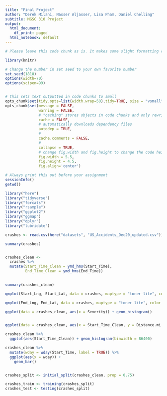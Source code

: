 ```yaml
---
title: "Final Project"
author: "Derek Milani, Nasser Aljasser, Lisa Pham, Daniel Chelling"
subtitle: MGSC 310 Project 
output:
  html_document:
    df_print: paged
  html_notebook: default
---
```



```r

# Please leave this code chunk as is. It makes some slight formatting changes to alter the output to be more aesthetically pleasing. 

library(knitr)

# Change the number in set seed to your own favorite number
set.seed(1818)
options(width=70)
options(scipen=99)


# this sets text outputted in code chunks to small
opts_chunk$set(tidy.opts=list(width.wrap=50),tidy=TRUE, size = "vsmall")  
opts_chunk$set(message = FALSE,                                          
               warning = FALSE,
               # "caching" stores objects in code chunks and only rewrites if you change things
               cache = FALSE,                               
               # automatically downloads dependency files
               autodep = TRUE,
               # 
               cache.comments = FALSE,
               # 
               collapse = TRUE,
               # change fig.width and fig.height to change the code height and width by default
               fig.width = 5.5,  
               fig.height = 4.5,
               fig.align='center')


```

```r

# Always print this out before your assignment
sessionInfo()
getwd()

```


<!-- ### start answering your problem set here -->
<!-- You may export your homework in either html or pdf, with the former usually being easier. 
     To export or compile your Rmd file: click above on 'Knit' then 'Knit to HTML' -->
<!-- Be sure to submit both your .Rmd file and the compiled .html or .pdf file for full credit -->


```r

library("here")
library("tidyverse")
library("forcats")
library("rsample")
library("ggplot2")
library("ggmap")
library("dplyr")
library("lubridate")


```



```r

crashes <- read.csv(here("datasets", "US_Accidents_Dec20_updated.csv"))


```

```r

summary(crashes)



```

```r


crashes_clean <-
  crashes %>% 
  mutate(Start_Time_Clean = ymd_hms(Start_Time),
         End_Time_Clean = ymd_hms(End_Time))
  

summary(crashes_clean)


```


```r

qmplot(Start_Lng, Start_Lat, data = crashes, maptype = "toner-lite", color = factor(Severity))

qmplot(End_Lng, End_Lat, data = crashes, maptype = "toner-lite", color = factor(Severity))


```

```r

ggplot(data = crashes_clean, aes(x = Severity)) + geom_histogram()



```

```r

ggplot(data = crashes_clean, aes(x = Start_Time_Clean, y = Distance.mi.)) + geom_line()


```

```r

crashes_clean %>% 
  ggplot(aes(Start_Time_Clean)) + geom_histogram(binwidth = 86400)

```

```r

crashes_clean %>% 
  mutate(wday = wday(Start_Time, label = TRUE)) %>% 
  ggplot(aes(x = wday)) +
    geom_bar()



```



```r

crashes_split <- initial_split(crashes_clean, prop = 0.75)

crashes_train <- training(crashes_split)
crashes_test <- testing(crashes_split)


```

